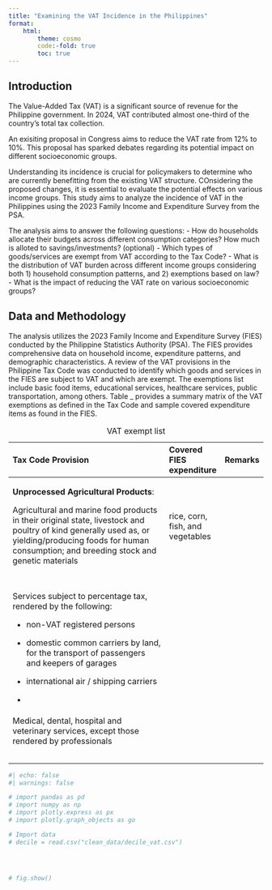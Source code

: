 ```yaml
---
title: "Examining the VAT Incidence in the Philippines"
format: 
    html:
        theme: cosmo
        code:-fold: true
        toc: true
---
```


## Introduction

The Value-Added Tax (VAT) is a significant source of revenue for the Philippine government. In 2024, VAT contributed almost one-third of the country's total tax collection.

An exisiting proposal in Congress aims to reduce the VAT rate from 12% to 10%. This proposal has sparked debates regarding its potential impact on different socioeconomic groups.

Understanding its incidence is crucial for policymakers to determine who are currently benefitting from the existing VAT structure. COnsidering the proposed changes, it is essential to evaluate the potential effects on various income groups. This study aims to analyze the incidence of VAT in the Philippines using the 2023 Family Income and Expenditure Survey from the PSA.

The analysis aims to answer the following questions: - How do households allocate their budgets across different consumption categories? How much is alloted to savings/investments? (optional) - Which types of goods/services are exempt from VAT according to the Tax Code? - What is the distribution of VAT burden across different income groups considering both 1) household consumption patterns, and 2) exemptions based on law? - What is the impact of reducing the VAT rate on various socioeconomic groups?

## Data and Methodology

The analysis utilizes the 2023 Family Income and Expenditure Survey (FIES) conducted by the Philippine Statistics Authority (PSA). The FIES provides comprehensive data on household income, expenditure patterns, and demographic characteristics. A review of the VAT provisions in the Philippine Tax Code was conducted to identify which goods and services in the FIES are subject to VAT and which are exempt. The exemptions list include basic food items, educational services, healthcare services, public transportation, among others. Table \_ provides a summary matrix of the VAT exemptions as defined in the Tax Code and sample covered expenditure items as found in the FIES.

+-------------------------------------------------------------------------------------------------------------------------------------------------------------------------------------------------------------+----------------------------------+---------+
| Tax Code Provision                                                                                                                                                                                          | Covered FIES expenditure         | Remarks |
+:============================================================================================================================================================================================================+:=================================+:========+
| **Unprocessed Agricultural Products**:                                                                                                                                                                      | rice, corn, fish, and vegetables |         |
|                                                                                                                                                                                                             |                                  |         |
| Agricultural and marine food products in their original state, livestock and poultry of kind generally used as, or yielding/producing foods for human consumption; and breeding stock and genetic materials |                                  |         |
+-------------------------------------------------------------------------------------------------------------------------------------------------------------------------------------------------------------+----------------------------------+---------+
|                                                                                                                                                                                                             |                                  |         |
+-------------------------------------------------------------------------------------------------------------------------------------------------------------------------------------------------------------+----------------------------------+---------+
|                                                                                                                                                                                                             |                                  |         |
+-------------------------------------------------------------------------------------------------------------------------------------------------------------------------------------------------------------+----------------------------------+---------+
| Services subject to percentage tax, rendered by the following:                                                                                                                                              |                                  |         |
|                                                                                                                                                                                                             |                                  |         |
| -   non-VAT registered persons                                                                                                                                                                              |                                  |         |
|                                                                                                                                                                                                             |                                  |         |
| -   domestic common carriers by land, for the transport of passengers and keepers of garages                                                                                                                |                                  |         |
|                                                                                                                                                                                                             |                                  |         |
| -   international air / shipping carriers                                                                                                                                                                   |                                  |         |
|                                                                                                                                                                                                             |                                  |         |
| -                                                                                                                                                                                                           |                                  |         |
+-------------------------------------------------------------------------------------------------------------------------------------------------------------------------------------------------------------+----------------------------------+---------+
| Medical, dental, hospital and veterinary services, except those rendered by professionals                                                                                                                   |                                  |         |
+-------------------------------------------------------------------------------------------------------------------------------------------------------------------------------------------------------------+----------------------------------+---------+
|                                                                                                                                                                                                             |                                  |         |
+-------------------------------------------------------------------------------------------------------------------------------------------------------------------------------------------------------------+----------------------------------+---------+
|                                                                                                                                                                                                             |                                  |         |
+-------------------------------------------------------------------------------------------------------------------------------------------------------------------------------------------------------------+----------------------------------+---------+
|                                                                                                                                                                                                             |                                  |         |
+-------------------------------------------------------------------------------------------------------------------------------------------------------------------------------------------------------------+----------------------------------+---------+
|                                                                                                                                                                                                             |                                  |         |
+-------------------------------------------------------------------------------------------------------------------------------------------------------------------------------------------------------------+----------------------------------+---------+
|                                                                                                                                                                                                             |                                  |         |
+-------------------------------------------------------------------------------------------------------------------------------------------------------------------------------------------------------------+----------------------------------+---------+

: VAT exempt list

```python
#| echo: false
#| warnings: false

# import pandas as pd
# import numpy as np
# import plotly.express as px
# import plotly.graph_objects as go

# Import data
# decile = read.csv("clean_data/decile_vat.csv")




# fig.show()
```